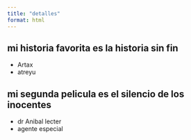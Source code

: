 ```yaml
---
title: "detalles"
format: html
---
```

## mi historia favorita es la historia sin fin 

- Artax
- atreyu


## mi segunda pelicula es el silencio de los inocentes

- dr Anibal lecter
- agente especial 


